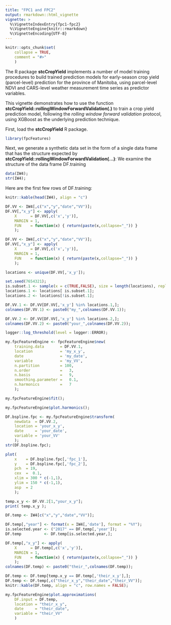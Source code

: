 ```yaml
---
title: "FPC1 and FPC2"
output: rmarkdown::html_vignette
vignette: >
  %\VignetteIndexEntry{fpc1-fpc2}
  %\VignetteEngine{knitr::rmarkdown}
  %\VignetteEncoding{UTF-8}
---
```


```r
knitr::opts_chunk$set(
    collapse = TRUE,
    comment = "#>"
    )
```
The R package **stcCropYield** implements a number of model training procedures
to build trained prediction models for early-season crop yield (parcel-level)
prediction for the province of Manitoba, using parcel-level NDVI and CARS-level
weather measurement time series as predictor variables.

This vignette demonstrates how to use the function
**stcCropYield::rollingWindowForwardValidation(.)**
to train a crop yield prediction model,
following the *rolling window forward validation* protocol,
using XGBoost as the underlying prediction technique.

First, load the **stcCropYield** R package.
```r
library(fpcFeatures)
```
Next, we generate a synthetic data set in the form of a single data frame
that has the structure expected by
**stcCropYield::rollingWindowForwardValidation(...)**:
We examine the structure of the data frame DF.training
```r
data(IW4);
str(IW4);
```

Here are the first few rows of DF.training:
```r
knitr::kable(head(IW4), align = "c")
```

```r
DF.VV <- IW4[,c("x","y","date","VV")];
DF.VV[,"x_y"] <- apply(
    X      = DF.VV[,c('x','y')],
    MARGIN = 1,
    FUN    = function(x) { return(paste(x,collapse="_")) }
    );
```

```r
DF.VV <- IW4[,c("x","y","date","VV")];
DF.VV[,"x_y"] <- apply(
    X      = DF.VV[,c('x','y')],
    MARGIN = 1,
    FUN    = function(x) { return(paste(x,collapse="_")) }
    );
```

```r
locations <- unique(DF.VV[,'x_y']);

set.seed(7654321);
is.subset.1 <- sample(x = c(TRUE,FALSE), size = length(locations), replace = TRUE);
locations.1 <- locations[ is.subset.1];
locations.2 <- locations[!is.subset.1];

DF.VV.1 <- DF.VV[DF.VV[,'x_y'] %in% locations.1,];
colnames(DF.VV.1) <- paste0("my_",colnames(DF.VV.1));

DF.VV.2 <- DF.VV[DF.VV[,'x_y'] %in% locations.2,];
colnames(DF.VV.2) <- paste0("your_",colnames(DF.VV.2));
```

```r
logger::log_threshold(level = logger::ERROR);

my.fpcFeatureEngine <- fpcFeatureEngine$new(
    training.data       = DF.VV.1,
    location            = 'my_x_y',
    date                = 'my_date',
    variable            = 'my_VV',
    n.partition         = 100,
    n.order             =   3,
    n.basis             =   9,
    smoothing.parameter =   0.1,
    n.harmonics         =   7
    );

my.fpcFeatureEngine$fit();
```

```r
my.fpcFeatureEngine$plot.harmonics();
```

```r
DF.bspline.fpc <- my.fpcFeatureEngine$transform(
    newdata  = DF.VV.2,
    location = 'your_x_y',
    date     = 'your_date',
    variable = 'your_VV'
    );
str(DF.bspline.fpc);
```

```r
plot(
    x    = DF.bspline.fpc[,'fpc_1'],
    y    = DF.bspline.fpc[,'fpc_2'],
    pch  = 19,
    cex  =  0.1,
    xlim = 300 * c(-1,1),
    ylim = 150 * c(-1,1),
    asp  = 2
    );
```

```r
temp.x_y <- DF.VV.2[1,"your_x_y"];
print( temp.x_y );

DF.temp <- IW4[c("x","y","date","VV")];

DF.temp[,"year"] <- format(x = IW4[,'date'], format = "%Y");
is.selected.year <- ("2017" == DF.temp[,'year']);
DF.temp          <- DF.temp[is.selected.year,];

DF.temp[,"x_y"] <- apply(
    X      = DF.temp[,c('x','y')],
    MARGIN = 1,
    FUN    = function(x) { return(paste(x,collapse="_")) }
    );
colnames(DF.temp) <- paste0("their_",colnames(DF.temp));

DF.temp <- DF.temp[temp.x_y == DF.temp[,'their_x_y'],];
DF.temp <- DF.temp[,c("their_x_y","their_date","their_VV")];
knitr::kable(DF.temp, align = "c", row.names = FALSE);
```

```r
my.fpcFeatureEngine$plot.approximations(
    DF.input = DF.temp,
    location = "their_x_y",
    date     = "their_date",
    variable = "their_VV"
    )
```
